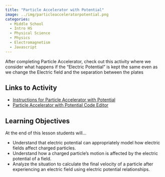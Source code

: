 ```yaml
---
title: "Particle Accelerator with Potential"
image: ../img/particleacceleratorpotential.png
categories:
  - Middle School
  - Intro HS
  - Physical Science
  - Physics
  - Electromagnetism
  - Javascript
---
```


After completing Particle Accelerator, check out this activity where we consider what happens if the "Electric Potential" is kept the same even as we change the Electric field and the separation between the plates 

## Links to Activity
* [Instructions for Particle Accelerator with Potential](https://www.asc.ohio-state.edu/orban.14/physics_coding/potential.html)
* [Particle Accelerator with Potential Code Editor](https://editor.p5js.org/ChrisOrban/sketches/SJXOX6YyM)

## Learning Objectives
At the end of this lesson students will...

* Understand that electric potential can appropriately model how electric fields affect charged particles.
* Understand how a charged particle's motion is affected by the electric potential of a field.
* Analyze the situation to calculate the final velocity of a particle after experiencing an electric field using electric potential relationships.

